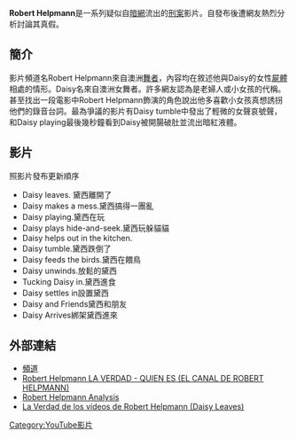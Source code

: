 {{多個問題|
{{Orphan|time=2016-12-17T12:48:02+00:00}}
{{Notability Unreferenced |time=2016-10-07T05:05:56+00:00}}
}}
{{Infobox YouTube personality
| name            = 
| image           =
| imagesize       = 
| caption         = 
| birth_date      = 
| origin          = [[Youtube|Youtube]]
| nationality     =
| residence       = 
| occupation      = 
| channel_name    = Robert Helpmann
| years_active    = 2015
| genre           = [[刑案|刑案]]
| subscribers     = 18000+
| views           = 759000+
| silver_button   = 
| brother         = 
}}
'''Robert Helpmann'''是一系列疑似自[[暗網|暗網]]流出的[[刑案|刑案]]影片。自發布後遭網友熱烈分析討論其真假。

==簡介==
影片頻道名Robert Helpmann來自澳洲[[舞者|舞者]]{{link-en|罗伯特·赫尔姆曼|Robert Helpmann}}，內容均在敘述他與Daisy的女性[[屍體|屍體]]相處的情形。Daisy名來自澳洲女舞者{{link-en|戴西·贝茨|Daisy Bates}}。許多網友認為是老婦人或小女孩的代稱。甚至找出一段電影中Robert Helpmann飾演的角色說出他多喜歡小女孩真想誘拐他們的錄音台詞。最為爭議的影片有Daisy tumble中發出了輕微的女聲哀號聲，和Daisy playing最後幾秒鐘看到Daisy被開腸破肚並流出暗紅液體。

==影片==
照影片發布更新順序
*Daisy leaves. 黛西離開了
*Daisy makes a mess.黛西搞得一團亂
*Daisy playing.黛西在玩
*Daisy plays hide-and-seek.黛西玩躲貓貓 
*Daisy helps out in the kitchen.
*Daisy tumble.黛西跌倒了
*Daisy feeds the birds.黛西在餵鳥
*Daisy unwinds.放鬆的黛西
*Tucking Daisy in.黛西進食
*Daisy settles in設置黛西
*Daisy and Friends黛西和朋友
*Daisy Arrives綁架黛西進來

==外部連結==
*[https://www.youtube.com/channel/UChCYI80lLbMXY3-yNlQq5dg 頻道]{{Wayback|url=https://www.youtube.com/channel/UChCYI80lLbMXY3-yNlQq5dg |date=20170223021844 }}
*[https://www.youtube.com/watch?v=iKf7fyq0UtI Robert Helpmann LA VERDAD - QUIEN ES (EL CANAL DE ROBERT HELPMANN)]{{Wayback|url=https://www.youtube.com/watch?v=iKf7fyq0UtI |date=20190217180456 }}
*[https://www.youtube.com/watch?v=Y2tro-mvC-M Robert Helpmann Analysis]{{Wayback|url=https://www.youtube.com/watch?v=Y2tro-mvC-M |date=20170203174054 }}
*[https://www.youtube.com/watch?v=WA9lDSGYLI8 La Verdad de los vídeos de Robert Helpmann (Daisy Leaves)]{{Wayback|url=https://www.youtube.com/watch?v=WA9lDSGYLI8 |date=20170714121615 }}

[[Category:YouTube影片|Category:YouTube影片]]